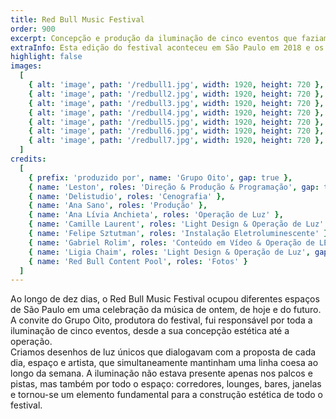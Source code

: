 ```yaml
---
title: Red Bull Music Festival
order: 900
excerpt: Concepção e produção da iluminação de cinco eventos que faziam parte do festival. 
extraInfo: Esta edição do festival aconteceu em São Paulo em 2018 e os cinco eventos foram na Praça do Patriarca, Void e Fabriketa.
highlight: false
images:
  [
    { alt: 'image', path: '/redbull1.jpg', width: 1920, height: 720 },
    { alt: 'image', path: '/redbull2.jpg', width: 1920, height: 720 },
    { alt: 'image', path: '/redbull3.jpg', width: 1920, height: 720 },
    { alt: 'image', path: '/redbull4.jpg', width: 1920, height: 720 },
    { alt: 'image', path: '/redbull5.jpg', width: 1920, height: 720 },
    { alt: 'image', path: '/redbull6.jpg', width: 1920, height: 720 },
    { alt: 'image', path: '/redbull7.jpg', width: 1920, height: 720 },
  ]
credits:
  [
    { prefix: 'produzido por', name: 'Grupo Oito', gap: true },
    { name: 'Leston', roles: 'Direção & Produção & Programação', gap: true },
    { name: 'Delistudio', roles: 'Cenografia' },
    { name: 'Ana Sano', roles: 'Produção' },
    { name: 'Ana Lívia Anchieta', roles: 'Operação de Luz' },
    { name: 'Camille Laurent', roles: 'Light Design & Operação de Luz' },
    { name: 'Felipe Sztutman', roles: 'Instalação Eletroluminescente' },
    { name: 'Gabriel Rolim', roles: 'Conteúdo em Vídeo & Operação de LED' },
    { name: 'Ligia Chaim', roles: 'Light Design & Operação de Luz', gap: true },
    { name: 'Red Bull Content Pool', roles: 'Fotos' }
  ]
---
```

Ao longo de dez dias, o Red Bull Music Festival ocupou diferentes espaços de São Paulo em uma celebração da música de ontem, de hoje e do futuro. A convite do Grupo Oito, produtora do festival, fui responsável por toda a iluminação de cinco eventos, desde a sua concepção estética até a operação.
<br />
Criamos desenhos de luz únicos que dialogavam com a proposta de cada dia, espaço e artista, que simultaneamente mantinham uma linha coesa ao longo da semana. A iluminação não estava presente apenas nos palcos e pistas, mas também  por todo o espaço: corredores, lounges, bares, janelas e tornou-se um elemento fundamental para a construção estética de todo o festival.
